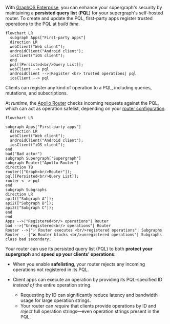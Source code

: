 With [GraphOS Enterprise](/graphos/enterprise/), you can enhance your supergraph's security by maintaining a **persisted query list** (**PQL**) for your supergraph's self-hosted router. To create and update the PQL, first-party apps register trusted operations to the PQL at _build time_.

```mermaid
flowchart LR
  subgraph Apps["First-party apps"]
  direction LR
  webClient("Web client");
  androidClient("Android client");
  iosClient("iOS client");
  end
  pql[[Persisted<br/>Query List]];
  webClient --> pql
  androidClient -->|Register <br> trusted operations| pql
  iosClient --> pql
```

<Note>

Clients can register any kind of operation to a PQL, including queries, mutations, and subscriptions.

</Note>

At _runtime_, the [Apollo Router](/router/) checks incoming requests against the PQL, which can act as operation safelist, depending on your [router configuration](#2-router-configuration).

```mermaid
flowchart LR

subgraph Apps["First-party apps"]
  direction LR
  webClient("Web client");
  androidClient("Android client");
  iosClient("iOS client");
end
bad("Bad actor")
subgraph Supergraph["Supergraph"]
subgraph Router["Apollo Router"]
direction TB
router(["Graph<br/>Router"]);
pql[[Persisted<br/>Query List]];
router <--> pql
end
subgraph Subgraphs
direction LR
api1(["Subgraph A"]);
api2(["Subgraph B"]);
api3(["Subgraph C"]);
end
end
Apps -->|"Registered<br/> operations"| Router
bad -->|"Unregistered<br/> operations"| Router
Router -->|"✅ Router executes <br/>registered operations"| Subgraphs
Router -.-|"❌ Router blocks <br/>unregistered operations"| Subgraphs
class bad secondary;
```

Your router can use its persisted query list (PQL) to both **protect your supergraph** and **speed up your clients' operations**:

- When you enable **safelisting**, your router rejects any incoming operations not registered in its PQL.

- Client apps can execute an operation by providing its PQL-specified ID _instead of_ the entire operation string.
  - Requesting by ID can significantly reduce latency and bandwidth usage for large operation strings.
  - Your router can _require_ that clients provide operations by ID and _reject_ full operation strings—even operation strings present in the PQL.
